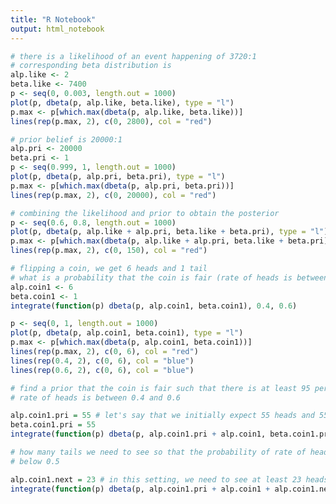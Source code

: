 ```yaml
---
title: "R Notebook"
output: html_notebook
---
```


```r
# there is a likelihood of an event happening of 3720:1 
# corresponding beta distribution is
alp.like <- 2
beta.like <- 7400
p <- seq(0, 0.003, length.out = 1000)
plot(p, dbeta(p, alp.like, beta.like), type = "l")
p.max <- p[which.max(dbeta(p, alp.like, beta.like))]
lines(rep(p.max, 2), c(0, 2800), col = "red")
```
```r
# prior belief is 20000:1
alp.pri <- 20000
beta.pri <- 1
p <- seq(0.999, 1, length.out = 1000)
plot(p, dbeta(p, alp.pri, beta.pri), type = "l")
p.max <- p[which.max(dbeta(p, alp.pri, beta.pri))]
lines(rep(p.max, 2), c(0, 20000), col = "red")
```
```r
# combining the likelihood and prior to obtain the posterior
p <- seq(0.6, 0.8, length.out = 1000)
plot(p, dbeta(p, alp.like + alp.pri, beta.like + beta.pri), type = "l")
p.max <- p[which.max(dbeta(p, alp.like + alp.pri, beta.like + beta.pri))]
lines(rep(p.max, 2), c(0, 150), col = "red")
```
```r
# flipping a coin, we get 6 heads and 1 tail
# what is a probability that the coin is fair (rate of heads is between 0.4 and 0.6)
alp.coin1 <- 6
beta.coin1 <- 1
integrate(function(p) dbeta(p, alp.coin1, beta.coin1), 0.4, 0.6)
```
```r
p <- seq(0, 1, length.out = 1000)
plot(p, dbeta(p, alp.coin1, beta.coin1), type = "l")
p.max <- p[which.max(dbeta(p, alp.coin1, beta.coin1))]
lines(rep(p.max, 2), c(0, 6), col = "red")
lines(rep(0.4, 2), c(0, 6), col = "blue")
lines(rep(0.6, 2), c(0, 6), col = "blue")
```
```r
# find a prior that the coin is fair such that there is at least 95 percent probability that the 
# rate of heads is between 0.4 and 0.6

alp.coin1.pri = 55 # let's say that we initially expect 55 heads and 55 tails in 110 tosses
beta.coin1.pri = 55
integrate(function(p) dbeta(p, alp.coin1.pri + alp.coin1, beta.coin1.pri + beta.coin1), 0.4, 0.6)
```
```r
# how many tails we need to see so that the probability of rate of heads being between 0.4 and 0.6 drops 
# below 0.5

alp.coin1.next = 23 # in this setting, we need to see at least 23 heads
integrate(function(p) dbeta(p, alp.coin1.pri + alp.coin1 + alp.coin1.next, beta.coin1.pri + beta.coin1), 0.4, 0.6)
```

